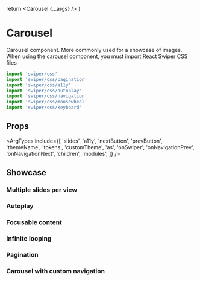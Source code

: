 
<Meta of={CarouselStories} />

  return <Carousel {...args} />
}

# Carousel

Carousel component. More commonly used for a showcase of images. When using the carousel component, you must import React Swiper CSS files

```ts
import 'swiper/css'
import 'swiper/css/pagination'
import 'swiper/css/a11y'
import 'swiper/css/autoplay'
import 'swiper/css/navigation'
import 'swiper/css/mousewheel'
import 'swiper/css/keyboard'
```

## Props

<ArgTypes
  include={[
    'slides',
    'a11y',
    'nextButton',
    'prevButton',
    'themeName',
    'tokens',
    'customTheme',
    'as',
    'onSwiper',
    'onNavigationPrev',
    'onNavigationNext',
    'children',
    'modules',
  ]}
/>

## Showcase

### Multiple slides per view

<Canvas>
  <Story of={CarouselStories.MultipleSlidesPerView} />
</Canvas>

### Autoplay

<Canvas>
  <Story of={CarouselStories.Autoplay} />
</Canvas>

### Focusable content

<Canvas>
  <Story of={CarouselStories.FocusableContent} />
</Canvas>

### Infinite looping

<Canvas>
  <Story of={CarouselStories.InfiniteLooping} />
</Canvas>

### Pagination

<Canvas>
  <Story of={CarouselStories.Pagination} />
</Canvas>

### Carousel with custom navigation

<Canvas>
  <Story of={CarouselStories.CarouselCustomNavigation} />
</Canvas>
